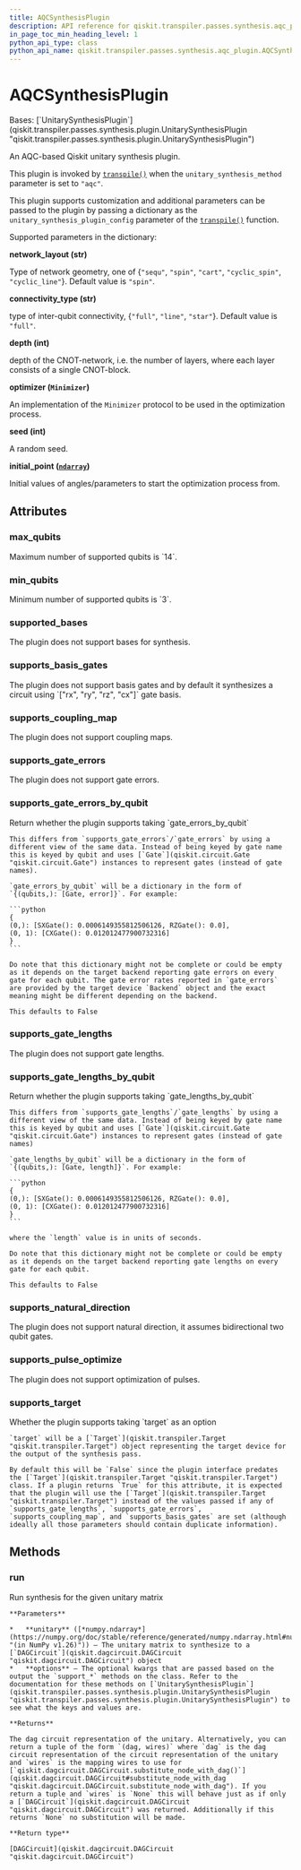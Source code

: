 ```yaml
---
title: AQCSynthesisPlugin
description: API reference for qiskit.transpiler.passes.synthesis.aqc_plugin.AQCSynthesisPlugin
in_page_toc_min_heading_level: 1
python_api_type: class
python_api_name: qiskit.transpiler.passes.synthesis.aqc_plugin.AQCSynthesisPlugin
---
```


# AQCSynthesisPlugin

<Class id="qiskit.transpiler.passes.synthesis.aqc_plugin.AQCSynthesisPlugin" github="https://github.com/Qiskit/qiskit/tree/stable/1.0/qiskit/transpiler/passes/synthesis/aqc_plugin.py#L29-L153" signature="qiskit.transpiler.passes.synthesis.aqc_plugin.AQCSynthesisPlugin">
  Bases: [`UnitarySynthesisPlugin`](qiskit.transpiler.passes.synthesis.plugin.UnitarySynthesisPlugin "qiskit.transpiler.passes.synthesis.plugin.UnitarySynthesisPlugin")

  An AQC-based Qiskit unitary synthesis plugin.

  This plugin is invoked by [`transpile()`](compiler#qiskit.compiler.transpile "qiskit.compiler.transpile") when the `unitary_synthesis_method` parameter is set to `"aqc"`.

  This plugin supports customization and additional parameters can be passed to the plugin by passing a dictionary as the `unitary_synthesis_plugin_config` parameter of the [`transpile()`](compiler#qiskit.compiler.transpile "qiskit.compiler.transpile") function.

  Supported parameters in the dictionary:

  **network\_layout (str)**

  Type of network geometry, one of \{`"sequ"`, `"spin"`, `"cart"`, `"cyclic_spin"`, `"cyclic_line"`}. Default value is `"spin"`.

  **connectivity\_type (str)**

  type of inter-qubit connectivity, \{`"full"`, `"line"`, `"star"`}. Default value is `"full"`.

  **depth (int)**

  depth of the CNOT-network, i.e. the number of layers, where each layer consists of a single CNOT-block.

  **optimizer (`Minimizer`)**

  An implementation of the `Minimizer` protocol to be used in the optimization process.

  **seed (int)**

  A random seed.

  **initial\_point ([`ndarray`](https://numpy.org/doc/stable/reference/generated/numpy.ndarray.html#numpy.ndarray "(in NumPy v1.26)"))**

  Initial values of angles/parameters to start the optimization process from.

  ## Attributes

  ### max\_qubits

  <Attribute id="qiskit.transpiler.passes.synthesis.aqc_plugin.AQCSynthesisPlugin.max_qubits" name="max_qubits">
    Maximum number of supported qubits is `14`.
  </Attribute>

  ### min\_qubits

  <Attribute id="qiskit.transpiler.passes.synthesis.aqc_plugin.AQCSynthesisPlugin.min_qubits" name="min_qubits">
    Minimum number of supported qubits is `3`.
  </Attribute>

  ### supported\_bases

  <Attribute id="qiskit.transpiler.passes.synthesis.aqc_plugin.AQCSynthesisPlugin.supported_bases" name="supported_bases">
    The plugin does not support bases for synthesis.
  </Attribute>

  ### supports\_basis\_gates

  <Attribute id="qiskit.transpiler.passes.synthesis.aqc_plugin.AQCSynthesisPlugin.supports_basis_gates" name="supports_basis_gates">
    The plugin does not support basis gates and by default it synthesizes a circuit using `["rx", "ry", "rz", "cx"]` gate basis.
  </Attribute>

  ### supports\_coupling\_map

  <Attribute id="qiskit.transpiler.passes.synthesis.aqc_plugin.AQCSynthesisPlugin.supports_coupling_map" name="supports_coupling_map">
    The plugin does not support coupling maps.
  </Attribute>

  ### supports\_gate\_errors

  <Attribute id="qiskit.transpiler.passes.synthesis.aqc_plugin.AQCSynthesisPlugin.supports_gate_errors" name="supports_gate_errors">
    The plugin does not support gate errors.
  </Attribute>

  ### supports\_gate\_errors\_by\_qubit

  <Attribute id="qiskit.transpiler.passes.synthesis.aqc_plugin.AQCSynthesisPlugin.supports_gate_errors_by_qubit" name="supports_gate_errors_by_qubit">
    Return whether the plugin supports taking `gate_errors_by_qubit`

    This differs from `supports_gate_errors`/`gate_errors` by using a different view of the same data. Instead of being keyed by gate name this is keyed by qubit and uses [`Gate`](qiskit.circuit.Gate "qiskit.circuit.Gate") instances to represent gates (instead of gate names).

    `gate_errors_by_qubit` will be a dictionary in the form of `{(qubits,): [Gate, error]}`. For example:

    ```python
    {
    (0,): [SXGate(): 0.0006149355812506126, RZGate(): 0.0],
    (0, 1): [CXGate(): 0.012012477900732316]
    }
    ```

    Do note that this dictionary might not be complete or could be empty as it depends on the target backend reporting gate errors on every gate for each qubit. The gate error rates reported in `gate_errors` are provided by the target device `Backend` object and the exact meaning might be different depending on the backend.

    This defaults to False
  </Attribute>

  ### supports\_gate\_lengths

  <Attribute id="qiskit.transpiler.passes.synthesis.aqc_plugin.AQCSynthesisPlugin.supports_gate_lengths" name="supports_gate_lengths">
    The plugin does not support gate lengths.
  </Attribute>

  ### supports\_gate\_lengths\_by\_qubit

  <Attribute id="qiskit.transpiler.passes.synthesis.aqc_plugin.AQCSynthesisPlugin.supports_gate_lengths_by_qubit" name="supports_gate_lengths_by_qubit">
    Return whether the plugin supports taking `gate_lengths_by_qubit`

    This differs from `supports_gate_lengths`/`gate_lengths` by using a different view of the same data. Instead of being keyed by gate name this is keyed by qubit and uses [`Gate`](qiskit.circuit.Gate "qiskit.circuit.Gate") instances to represent gates (instead of gate names)

    `gate_lengths_by_qubit` will be a dictionary in the form of `{(qubits,): [Gate, length]}`. For example:

    ```python
    {
    (0,): [SXGate(): 0.0006149355812506126, RZGate(): 0.0],
    (0, 1): [CXGate(): 0.012012477900732316]
    }
    ```

    where the `length` value is in units of seconds.

    Do note that this dictionary might not be complete or could be empty as it depends on the target backend reporting gate lengths on every gate for each qubit.

    This defaults to False
  </Attribute>

  ### supports\_natural\_direction

  <Attribute id="qiskit.transpiler.passes.synthesis.aqc_plugin.AQCSynthesisPlugin.supports_natural_direction" name="supports_natural_direction">
    The plugin does not support natural direction, it assumes bidirectional two qubit gates.
  </Attribute>

  ### supports\_pulse\_optimize

  <Attribute id="qiskit.transpiler.passes.synthesis.aqc_plugin.AQCSynthesisPlugin.supports_pulse_optimize" name="supports_pulse_optimize">
    The plugin does not support optimization of pulses.
  </Attribute>

  ### supports\_target

  <Attribute id="qiskit.transpiler.passes.synthesis.aqc_plugin.AQCSynthesisPlugin.supports_target" name="supports_target">
    Whether the plugin supports taking `target` as an option

    `target` will be a [`Target`](qiskit.transpiler.Target "qiskit.transpiler.Target") object representing the target device for the output of the synthesis pass.

    By default this will be `False` since the plugin interface predates the [`Target`](qiskit.transpiler.Target "qiskit.transpiler.Target") class. If a plugin returns `True` for this attribute, it is expected that the plugin will use the [`Target`](qiskit.transpiler.Target "qiskit.transpiler.Target") instead of the values passed if any of `supports_gate_lengths`, `supports_gate_errors`, `supports_coupling_map`, and `supports_basis_gates` are set (although ideally all those parameters should contain duplicate information).
  </Attribute>

  ## Methods

  ### run

  <Function id="qiskit.transpiler.passes.synthesis.aqc_plugin.AQCSynthesisPlugin.run" name="run" github="https://github.com/Qiskit/qiskit/tree/stable/1.0/qiskit/transpiler/passes/synthesis/aqc_plugin.py#L111-L153" signature="run(unitary, **options)">
    Run synthesis for the given unitary matrix

    **Parameters**

    *   **unitary** ([*numpy.ndarray*](https://numpy.org/doc/stable/reference/generated/numpy.ndarray.html#numpy.ndarray "(in NumPy v1.26)")) – The unitary matrix to synthesize to a [`DAGCircuit`](qiskit.dagcircuit.DAGCircuit "qiskit.dagcircuit.DAGCircuit") object
    *   **options** – The optional kwargs that are passed based on the output the `support_*` methods on the class. Refer to the documentation for these methods on [`UnitarySynthesisPlugin`](qiskit.transpiler.passes.synthesis.plugin.UnitarySynthesisPlugin "qiskit.transpiler.passes.synthesis.plugin.UnitarySynthesisPlugin") to see what the keys and values are.

    **Returns**

    The dag circuit representation of the unitary. Alternatively, you can return a tuple of the form `(dag, wires)` where `dag` is the dag circuit representation of the circuit representation of the unitary and `wires` is the mapping wires to use for [`qiskit.dagcircuit.DAGCircuit.substitute_node_with_dag()`](qiskit.dagcircuit.DAGCircuit#substitute_node_with_dag "qiskit.dagcircuit.DAGCircuit.substitute_node_with_dag"). If you return a tuple and `wires` is `None` this will behave just as if only a [`DAGCircuit`](qiskit.dagcircuit.DAGCircuit "qiskit.dagcircuit.DAGCircuit") was returned. Additionally if this returns `None` no substitution will be made.

    **Return type**

    [DAGCircuit](qiskit.dagcircuit.DAGCircuit "qiskit.dagcircuit.DAGCircuit")
  </Function>
</Class>

